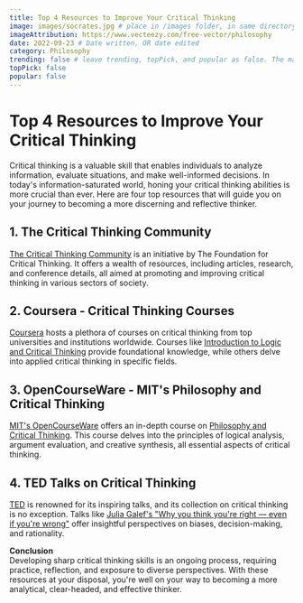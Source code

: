 ```yaml
---
title: Top 4 Resources to Improve Your Critical Thinking
image: images/socrates.jpg # place in /images folder, in same directory
imageAttribution: https://www.vecteezy.com/free-vector/philosophy
date: 2022-09-23 # Date written, OR date edited
category: Philosophy
trending: false # leave trending, topPick, and popular as false. The maintainers typically decide this :)
topPick: false
popular: false
---
```


# Top 4 Resources to Improve Your Critical Thinking

Critical thinking is a valuable skill that enables individuals to analyze information, evaluate situations, and make well-informed decisions. In today's information-saturated world, honing your critical thinking abilities is more crucial than ever. Here are four top resources that will guide you on your journey to becoming a more discerning and reflective thinker.

## 1. **The Critical Thinking Community**
[The Critical Thinking Community](http://www.criticalthinking.org/) is an initiative by The Foundation for Critical Thinking. It offers a wealth of resources, including articles, research, and conference details, all aimed at promoting and improving critical thinking in various sectors of society. 

## 2. **Coursera - Critical Thinking Courses**
[Coursera](https://www.coursera.org/) hosts a plethora of courses on critical thinking from top universities and institutions worldwide. Courses like [Introduction to Logic and Critical Thinking](https://www.coursera.org/learn/logic-introduction) provide foundational knowledge, while others delve into applied critical thinking in specific fields.

## 3. **OpenCourseWare - MIT's Philosophy and Critical Thinking**
[MIT's OpenCourseWare](https://ocw.mit.edu/) offers an in-depth course on [Philosophy and Critical Thinking](https://ocw.mit.edu/courses/linguistics-and-philosophy/). This course delves into the principles of logical analysis, argument evaluation, and creative synthesis, all essential aspects of critical thinking.

## 4. **TED Talks on Critical Thinking**
[TED](https://www.ted.com/) is renowned for its inspiring talks, and its collection on critical thinking is no exception. Talks like [Julia Galef's "Why you think you're right — even if you're wrong"](https://www.ted.com/talks/julia_galef_why_you_think_you_re_right_even_if_you_re_wrong) offer insightful perspectives on biases, decision-making, and rationality.

**Conclusion**  
Developing sharp critical thinking skills is an ongoing process, requiring practice, reflection, and exposure to diverse perspectives. With these resources at your disposal, you're well on your way to becoming a more analytical, clear-headed, and effective thinker.

